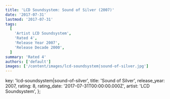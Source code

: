 ```yaml
---
title: 'LCD Soundsystem: Sound of Silver (2007)'
date: '2017-07-31'
lastmod: '2017-07-31'
tags:
  [
    'Artist LCD Soundsystem',
    'Rated 4',
    'Release Year 2007',
    'Release Decade 2000',
  ]
summary: 'Rated 4'
authors: ['default']
images: ['/content/images/lcd-soundsystem|sound-of-silver.jpg']
---
```


  key: 'lcd-soundsystem|sound-of-silver',
  title: 'Sound of Silver',
  release_year: 2007,
  rating: 8,
  rating_date: '2017-07-31T00:00:00.000Z',
  artist: 'LCD Soundsystem',
};

<MusicRating data={data} />
